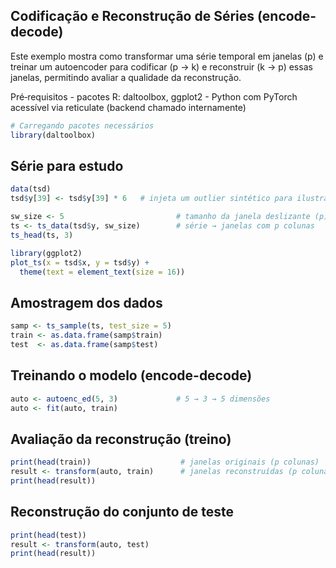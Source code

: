 ## Codificação e Reconstrução de Séries (encode-decode)

Este exemplo mostra como transformar uma série temporal em janelas (p) e treinar um autoencoder para codificar (p → k) e reconstruir (k → p) essas janelas, permitindo avaliar a qualidade da reconstrução.

Pré‑requisitos
- pacotes R: daltoolbox, ggplot2
- Python com PyTorch acessível via reticulate (backend chamado internamente)

```r
# Carregando pacotes necessários
library(daltoolbox)
```

## Série para estudo

```r
data(tsd)
tsd$y[39] <- tsd$y[39] * 6   # injeta um outlier sintético para ilustração
```

```r
sw_size <- 5                         # tamanho da janela deslizante (p)
ts <- ts_data(tsd$y, sw_size)        # série → janelas com p colunas
ts_head(ts, 3)
```

```r
library(ggplot2)
plot_ts(x = tsd$x, y = tsd$y) +
  theme(text = element_text(size = 16))
```

## Amostragem dos dados

```r
samp <- ts_sample(ts, test_size = 5)
train <- as.data.frame(samp$train)
test  <- as.data.frame(samp$test)
```

## Treinando o modelo (encode-decode)

```r
auto <- autoenc_ed(5, 3)             # 5 → 3 → 5 dimensões
auto <- fit(auto, train)
```

## Avaliação da reconstrução (treino)

```r
print(head(train))                    # janelas originais (p colunas)
result <- transform(auto, train)      # janelas reconstruídas (p colunas)
print(head(result))
```

## Reconstrução do conjunto de teste

```r
print(head(test))
result <- transform(auto, test)
print(head(result))
```

